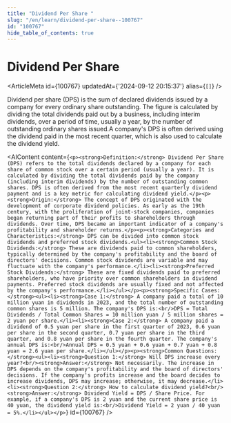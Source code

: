 ```yaml
---
title: "Dividend Per Share "
slug: "/en/learn/dividend-per-share--100767"
id: "100767"
hide_table_of_contents: true
---
```



# Dividend Per Share 

<ArticleMeta id={100767} updatedAt={'2024-09-12 20:15:37'} alias={`[]`} />
<div className='border-solid border-b border-t-0 my-4 border-[var(--ifm-color-gray-300)]' />

Dividend per share (DPS) is the sum of declared dividends issued by a company for every ordinary share outstanding. The figure is calculated by dividing the total dividends paid out by a business, including interim dividends, over a period of time, usually a year, by the number of outstanding ordinary shares issued.A company's DPS is often derived using the dividend paid in the most recent quarter, which is also used to calculate the dividend yield.

<AIContent content={`<p><strong>Definition:</strong> Dividend Per Share (DPS) refers to the total dividends declared by a company for each share of common stock over a certain period (usually a year). It is calculated by dividing the total dividends paid by the company (including interim dividends) by the number of outstanding common shares. DPS is often derived from the most recent quarterly dividend payment and is a key metric for calculating dividend yield.</p><p><strong>Origin:</strong> The concept of DPS originated with the development of corporate dividend policies. As early as the 19th century, with the proliferation of joint-stock companies, companies began returning part of their profits to shareholders through dividends. Over time, DPS became an important indicator of a company's profitability and shareholder returns.</p><p><strong>Categories and Characteristics:</strong> DPS can be divided into common stock dividends and preferred stock dividends.<ul><li><strong>Common Stock Dividends:</strong> These are dividends paid to common shareholders, typically determined by the company's profitability and the board of directors' decisions. Common stock dividends are variable and may fluctuate with the company's performance.</li><li><strong>Preferred Stock Dividends:</strong> These are fixed dividends paid to preferred shareholders, who have priority over common shareholders in dividend payments. Preferred stock dividends are usually fixed and not affected by the company's performance.</li></ul></p><p><strong>Specific Cases:</strong><ul><li><strong>Case 1:</strong> A company paid a total of 10 million yuan in dividends in 2023, and the total number of outstanding common shares is 5 million. The company's DPS is:<br/>DPS = Total Dividends / Total Common Shares = 10 million yuan / 5 million shares = 2 yuan per share.</li><li><strong>Case 2:</strong> A company paid a dividend of 0.5 yuan per share in the first quarter of 2023, 0.6 yuan per share in the second quarter, 0.7 yuan per share in the third quarter, and 0.8 yuan per share in the fourth quarter. The company's annual DPS is:<br/>Annual DPS = 0.5 yuan + 0.6 yuan + 0.7 yuan + 0.8 yuan = 2.6 yuan per share.</li></ul></p><p><strong>Common Questions:</strong><ul><li><strong>Question 1:</strong> Will DPS increase every year?<br/><strong>Answer:</strong> Not necessarily. The increase in DPS depends on the company's profitability and the board of directors' decisions. If the company's profits increase and the board decides to increase dividends, DPS may increase; otherwise, it may decrease.</li><li><strong>Question 2:</strong> How to calculate dividend yield?<br/><strong>Answer:</strong> Dividend Yield = DPS / Share Price. For example, if a company's DPS is 2 yuan and the current share price is 40 yuan, the dividend yield is:<br/>Dividend Yield = 2 yuan / 40 yuan = 5%.</li></ul></p>`} id={100767} />
